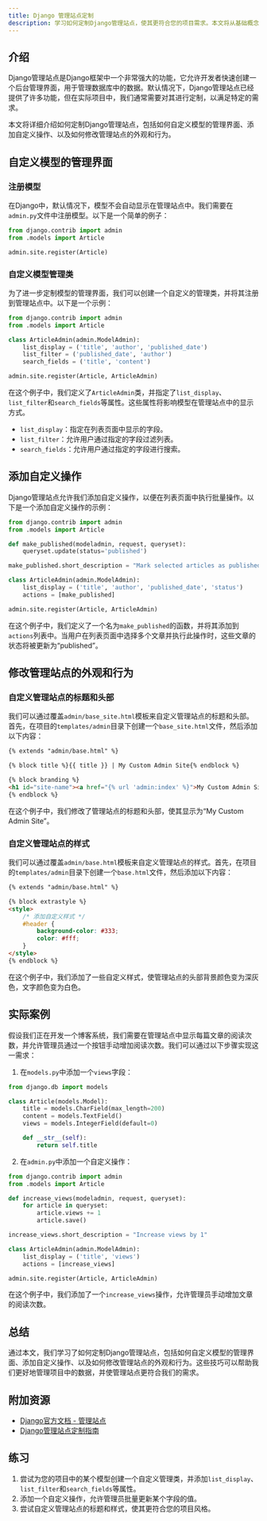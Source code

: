 ```yaml
---
title: Django 管理站点定制
description: 学习如何定制Django管理站点，使其更符合您的项目需求。本文将从基础概念讲起，逐步深入，帮助初学者掌握Django管理站点的定制技巧。
---
```


## 介绍

Django管理站点是Django框架中一个非常强大的功能，它允许开发者快速创建一个后台管理界面，用于管理数据库中的数据。默认情况下，Django管理站点已经提供了许多功能，但在实际项目中，我们通常需要对其进行定制，以满足特定的需求。

本文将详细介绍如何定制Django管理站点，包括如何自定义模型的管理界面、添加自定义操作、以及如何修改管理站点的外观和行为。

## 自定义模型的管理界面

### 注册模型

在Django中，默认情况下，模型不会自动显示在管理站点中。我们需要在`admin.py`文件中注册模型。以下是一个简单的例子：

```python
from django.contrib import admin
from .models import Article

admin.site.register(Article)
```

### 自定义模型管理类

为了进一步定制模型的管理界面，我们可以创建一个自定义的管理类，并将其注册到管理站点中。以下是一个示例：

```python
from django.contrib import admin
from .models import Article

class ArticleAdmin(admin.ModelAdmin):
    list_display = ('title', 'author', 'published_date')
    list_filter = ('published_date', 'author')
    search_fields = ('title', 'content')

admin.site.register(Article, ArticleAdmin)
```

在这个例子中，我们定义了`ArticleAdmin`类，并指定了`list_display`、`list_filter`和`search_fields`等属性。这些属性将影响模型在管理站点中的显示方式。

- `list_display`：指定在列表页面中显示的字段。
- `list_filter`：允许用户通过指定的字段过滤列表。
- `search_fields`：允许用户通过指定的字段进行搜索。

## 添加自定义操作

Django管理站点允许我们添加自定义操作，以便在列表页面中执行批量操作。以下是一个添加自定义操作的示例：

```python
from django.contrib import admin
from .models import Article

def make_published(modeladmin, request, queryset):
    queryset.update(status='published')

make_published.short_description = "Mark selected articles as published"

class ArticleAdmin(admin.ModelAdmin):
    list_display = ('title', 'author', 'published_date', 'status')
    actions = [make_published]

admin.site.register(Article, ArticleAdmin)
```

在这个例子中，我们定义了一个名为`make_published`的函数，并将其添加到`actions`列表中。当用户在列表页面中选择多个文章并执行此操作时，这些文章的状态将被更新为“published”。

## 修改管理站点的外观和行为

### 自定义管理站点的标题和头部

我们可以通过覆盖`admin/base_site.html`模板来自定义管理站点的标题和头部。首先，在项目的`templates/admin`目录下创建一个`base_site.html`文件，然后添加以下内容：

```html
{% extends "admin/base.html" %}

{% block title %}{{ title }} | My Custom Admin Site{% endblock %}

{% block branding %}
<h1 id="site-name"><a href="{% url 'admin:index' %}">My Custom Admin Site</a></h1>
{% endblock %}
```

在这个例子中，我们修改了管理站点的标题和头部，使其显示为“My Custom Admin Site”。

### 自定义管理站点的样式

我们可以通过覆盖`admin/base.html`模板来自定义管理站点的样式。首先，在项目的`templates/admin`目录下创建一个`base.html`文件，然后添加以下内容：

```html
{% extends "admin/base.html" %}

{% block extrastyle %}
<style>
    /* 添加自定义样式 */
    #header {
        background-color: #333;
        color: #fff;
    }
</style>
{% endblock %}
```

在这个例子中，我们添加了一些自定义样式，使管理站点的头部背景颜色变为深灰色，文字颜色变为白色。

## 实际案例

假设我们正在开发一个博客系统，我们需要在管理站点中显示每篇文章的阅读次数，并允许管理员通过一个按钮手动增加阅读次数。我们可以通过以下步骤实现这一需求：

1. 在`models.py`中添加一个`views`字段：

```python
from django.db import models

class Article(models.Model):
    title = models.CharField(max_length=200)
    content = models.TextField()
    views = models.IntegerField(default=0)

    def __str__(self):
        return self.title
```

2. 在`admin.py`中添加一个自定义操作：

```python
from django.contrib import admin
from .models import Article

def increase_views(modeladmin, request, queryset):
    for article in queryset:
        article.views += 1
        article.save()

increase_views.short_description = "Increase views by 1"

class ArticleAdmin(admin.ModelAdmin):
    list_display = ('title', 'views')
    actions = [increase_views]

admin.site.register(Article, ArticleAdmin)
```

在这个例子中，我们添加了一个`increase_views`操作，允许管理员手动增加文章的阅读次数。

## 总结

通过本文，我们学习了如何定制Django管理站点，包括如何自定义模型的管理界面、添加自定义操作、以及如何修改管理站点的外观和行为。这些技巧可以帮助我们更好地管理项目中的数据，并使管理站点更符合我们的需求。

## 附加资源

- [Django官方文档 - 管理站点](https://docs.djangoproject.com/en/stable/ref/contrib/admin/)
- [Django管理站点定制指南](https://realpython.com/customize-django-admin-python/)

## 练习

1. 尝试为您的项目中的某个模型创建一个自定义管理类，并添加`list_display`、`list_filter`和`search_fields`等属性。
2. 添加一个自定义操作，允许管理员批量更新某个字段的值。
3. 尝试自定义管理站点的标题和样式，使其更符合您的项目风格。
